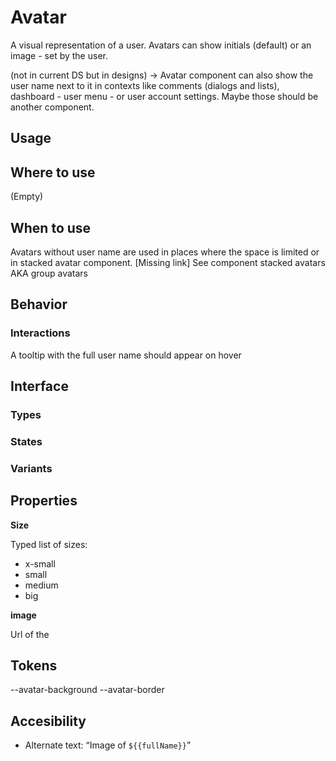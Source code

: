 
<Meta of={AvatarStories} />

# Avatar

A visual representation of a user. Avatars can show initials (default) or an image - set by the user.

(not in current DS but in designs) -> Avatar component can also show the user name next to it in contexts like comments (dialogs and lists), dashboard - user menu - or user account settings. Maybe those should be another component.

## Usage

## Where to use

(Empty)

## When to use

Avatars without user name are used in places where the space is limited or in stacked avatar component. [Missing link] See component stacked avatars AKA group avatars

## Behavior

### Interactions

A tooltip with the full user name should appear on hover

## Interface

### Types

### States

### Variants

## Properties

**Size**

Typed list of sizes:

- x-small
- small
- medium
- big

**image**

Url of the

## Tokens

--avatar-background
--avatar-border

## Accesibility

- Alternate text: “Image of `${{fullName}}`”

